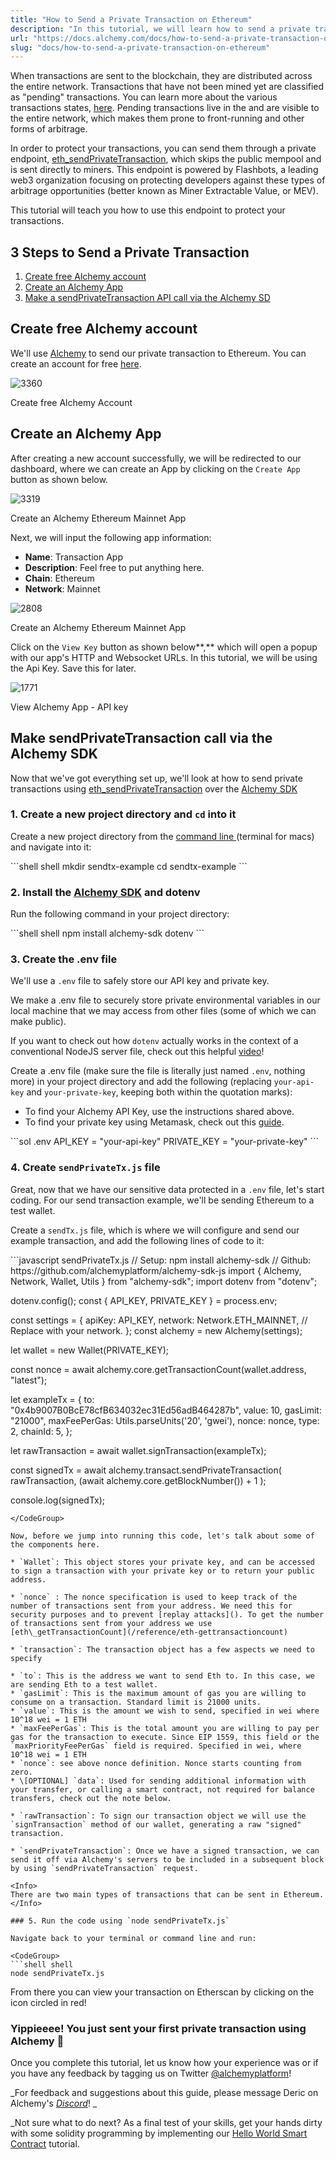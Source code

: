 ```yaml
---
title: "How to Send a Private Transaction on Ethereum"
description: "In this tutorial, we will learn how to send a private transaction on Ethereum."
url: "https://docs.alchemy.com/docs/how-to-send-a-private-transaction-on-ethereum"
slug: "docs/how-to-send-a-private-transaction-on-ethereum"
---
```



When transactions are sent to the blockchain, they are distributed across the entire network. Transactions that have not been mined yet are classified as "pending" transactions. You can learn more about the various transactions states, [here](/docs/ethereum-transactions-pending-mined-dropped-replaced). Pending transactions live in the and are visible to the entire network, which makes them prone to front-running and other forms of arbitrage.

In order to protect your transactions, you can send them through a private endpoint, [eth\_sendPrivateTransaction](/reference/eth-sendprivatetransaction), which skips the public mempool and is sent directly to miners. This endpoint is powered by Flashbots, a leading web3 organization focusing on protecting developers against these types of arbitrage opportunities (better known as Miner Extractable Value, or MEV).

This tutorial will teach you how to use this endpoint to protect your transactions.

## 3 Steps to Send a Private Transaction

1. [Create free Alchemy account](#create-free-alchemy-account)
2. [Create an Alchemy App](#heading-step-2-create-an-alchemy-app-and-api-key)
3. [Make a sendPrivateTransaction API call via the Alchemy SD](#make-eth_sendprivatetransaction-api-call)

## Create free Alchemy account

We'll use [Alchemy](https://dashboard.alchemyapi.io/signup/?a=02ace7d259) to send our private transaction to Ethereum. You can create an account for free [here](https://dashboard.alchemyapi.io/signup/?a=02ace7d259).

![3360](f475308-Screenshot_2022-04-02_at_13.39.50.png "Screenshot 2022-04-02 at 13.39.50.png")

Create free Alchemy Account

## Create an Alchemy App

After creating a new account successfully, we will be redirected to our dashboard, where we can create an App by clicking on the `Create App` button as shown below.

![3319](976d624-Screenshot_2022-05-30_at_14.21.04.png "Screenshot 2022-05-30 at 14.21.04.png")

Create an Alchemy Ethereum Mainnet App

Next, we will input the following app information:

* **Name**: Transaction App
* **Description**: Feel free to put anything here.
* **Chain**: Ethereum
* **Network**: Mainnet

![2808](8c8b43f-Screenshot_2022-05-30_at_14.33.16.png "Screenshot 2022-05-30 at 14.33.16.png")

Create an Alchemy Ethereum Mainnet App

Click on the `View Key` button as shown below**,** which will open a popup with our app's HTTP and Websocket URLs. In this tutorial, we will be using the Api Key. Save this for later.

![1771](0c2d676-Screenshot_2022-05-30_at_16.18.58.png "Screenshot 2022-05-30 at 16.18.58.png")

View Alchemy App - API key

## Make sendPrivateTransaction call via the Alchemy SDK

Now that we've got everything set up, we'll look at how to send private transactions using [eth\_sendPrivateTransaction](/reference/eth-sendprivatetransaction) over the [Alchemy SDK](/reference/alchemy-sdk-quickstart)

### 1. Create a new project directory and `cd` into it

Create a new project directory from the [command line ](https://www.computerhope.com/jargon/c/commandi.htm)(terminal for macs) and navigate into it:

<CodeGroup>
  ```shell shell
  mkdir sendtx-example
  cd sendtx-example
  ```
</CodeGroup>

### 2. Install the [Alchemy SDK](/reference/alchemy-sdk-quickstart) and dotenv

Run the following command in your project directory:

<CodeGroup>
  ```shell shell
  npm install alchemy-sdk dotenv
  ```
</CodeGroup>

### 3. Create the .env file

We'll use a `.env` file to safely store our API key and private key.

<Info>
  We make a .env file to securely store private environmental variables in our local machine that we may access from other files (some of which we can make public).

  If you want to check out how `dotenv` actually works in the context of a conventional NodeJS server file, check out this helpful [video](https://www.youtube.com/watch?v=5WFyhsnU4Ik)!
</Info>

Create a .env file (make sure the file is literally just named `.env`, nothing more) in your project directory and add the following (replacing `your-api-key` and `your-private-key`, keeping both within the quotation marks):

* To find your Alchemy API Key, use the instructions shared above.
* To find your private key using Metamask, check out this [guide](https://metamask.zendesk.com/hc/en-us/articles/360015289632-How-to-Export-an-Account-Private-Key).

<CodeGroup>
  ```sol .env
  API_KEY = "your-api-key"
  PRIVATE_KEY = "your-private-key"
  ```
</CodeGroup>

### 4. Create `sendPrivateTx.js` file

Great, now that we have our sensitive data protected in a `.env` file, let's start coding. For our send transaction example, we'll be sending Ethereum to a test wallet.

Create a `sendTx.js` file, which is where we will configure and send our example transaction, and add the following lines of code to it:

<CodeGroup>
  ```javascript sendPrivateTx.js
  // Setup: npm install alchemy-sdk
  // Github: https://github.com/alchemyplatform/alchemy-sdk-js
  import { Alchemy, Network, Wallet, Utils } from "alchemy-sdk";
  import dotenv from "dotenv";

  dotenv.config();
  const { API_KEY, PRIVATE_KEY } = process.env;

  const settings = {
    apiKey: API_KEY,
    network: Network.ETH_MAINNET, // Replace with your network.
  };
  const alchemy = new Alchemy(settings);

  let wallet = new Wallet(PRIVATE_KEY);

  const nonce = await alchemy.core.getTransactionCount(wallet.address, "latest");

  let exampleTx = {
    to: "0x4b9007B0BcE78cfB634032ec31Ed56adB464287b",
    value: 10,
    gasLimit: "21000",
    maxFeePerGas: Utils.parseUnits('20', 'gwei'),
    nonce: nonce,
    type: 2,
    chainId: 5,
  };

  let rawTransaction = await wallet.signTransaction(exampleTx);

  const signedTx = await alchemy.transact.sendPrivateTransaction(
    rawTransaction,
    (await alchemy.core.getBlockNumber()) + 1
  );

  console.log(signedTx);
  ```
</CodeGroup>

Now, before we jump into running this code, let's talk about some of the components here.

* `Wallet`: This object stores your private key, and can be accessed to sign a transaction with your private key or to return your public address.

* `nonce` : The nonce specification is used to keep track of the number of transactions sent from your address. We need this for security purposes and to prevent [replay attacks](). To get the number of transactions sent from your address we use [eth\_getTransactionCount](/reference/eth-gettransactioncount)

* `transaction`: The transaction object has a few aspects we need to specify

  * `to`: This is the address we want to send Eth to. In this case, we are sending Eth to a test wallet.
  * `gasLimit`: This is the maximum amount of gas you are willing to consume on a transaction. Standard limit is 21000 units.
  * `value`: This is the amount we wish to send, specified in wei where 10^18 wei = 1 ETH
  * `maxFeePerGas`: This is the total amount you are willing to pay per gas for the transaction to execute. Since EIP 1559, this field or the `maxPriorityFeePerGas` field is required. Specified in wei, where 10^18 wei = 1 ETH
  * `nonce`: see above nonce definition. Nonce starts counting from zero.
  * \[OPTIONAL] `data`: Used for sending additional information with your transfer, or calling a smart contract, not required for balance transfers, check out the note below.

* `rawTransaction`: To sign our transaction object we will use the `signTransaction` method of our wallet, generating a raw "signed" transaction.

* `sendPrivateTransaction`: Once we have a signed transaction, we can send it off via Alchemy's servers to be included in a subsequent block by using `sendPrivateTransaction` request.

<Info>
  There are two main types of transactions that can be sent in Ethereum.
</Info>

### 5. Run the code using `node sendPrivateTx.js`

Navigate back to your terminal or command line and run:

<CodeGroup>
  ```shell shell
  node sendPrivateTx.js
  ```
</CodeGroup>

From there you can view your transaction on Etherscan by clicking on the icon circled in red!

### Yippieeee! You just sent your first private transaction using Alchemy 🎉

Once you complete this tutorial, let us know how your experience was or if you have any feedback by tagging us on Twitter [@alchemyplatform](https://twitter.com/AlchemyPlatform)!

\_For feedback and suggestions about this guide, please message Deric on Alchemy's [*Discord*](https://discord.gg/A39JVCM)! \_

\_Not sure what to do next? As a final test of your skills, get your hands dirty with some solidity programming by implementing our [Hello World Smart Contract](/docs/hello-world-smart-contract) tutorial.
